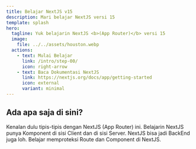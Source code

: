 ```yaml
---
title: Belajar NextJS v15
description: Mari belajar NextJS versi 15
template: splash
hero:
  tagline: Yuk belajarin NextJS <b>(App Router)</b> versi 15
  image:
    file: ../../assets/houston.webp
  actions:
    - text: Mulai Belajar
      link: /intro/step-00/
      icon: right-arrow
    - text: Baca Dokumentasi NextJS
      link: https://nextjs.org/docs/app/getting-started
      icon: external
      variant: minimal
---
```



## Ada apa saja di sini?

<CardGrid stagger>
	<Card title="Introduction" icon="pencil">
		Kenalan dulu tipis-tipis dengan NextJS (App Router) ini.
	</Card>
	<Card title="Client & Server Component" icon="add-document">
		Belajarin NextJS punya Komponent di sisi Client dan di sisi Server.
	</Card>
	<Card title="Route Handler" icon="setting">
		NextJS bisa jadi BackEnd juga loh.
	</Card>
	<Card title="Authentication & Middleware" icon="open-book">
		Belajar memproteksi Route dan Component di NextJS.
	</Card>
</CardGrid>
